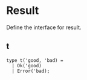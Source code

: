 
# Result

<ApiIntro>

Define the interface for result.

</ApiIntro>

## t

```re sig
type t('good, 'bad) =
  | Ok('good)
  | Error('bad);
```